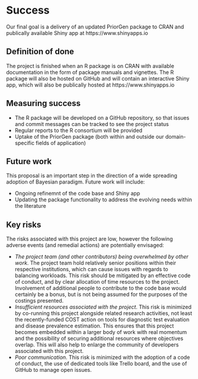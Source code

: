 # Success
 
Our final goal is a delivery of an updated PriorGen package to CRAN and publically available Shiny app at https://www.shinyapps.io


## Definition of done
 
The project is finished when an R package is on CRAN with available documentation in the form of package manuals and vignettes.  The R package will also be hosted on GitHub and will contain an interactive Shiny app, which will also be publically hosted at https://www.shinyapps.io


## Measuring success
 
* The R package will be developed on a GitHub repository, so that issues and commit messages can be tracked to see the project status
* Regular reports to the R consortium will be provided
* Uptake of the PriorGen package (both within and outside our domain-specific fields of application)

## Future work
 
This proposal is an important step in the direction of a wide spreading adoption of Bayesian paradigm.  Future work will include:

* Ongoing refinemnt of the code base and Shiny app
* Updating the package functionality to address the evolving needs within the literature


## Key risks
 
The risks associated with this project are low, however the following adverse events (and remedial actions) are potentially envisaged:

* *The project team (and other contributors) being overwhelmed by other work*.  The project team hold relatively senior positions within their respective institutions, which can cause issues with regards to balancing workloads.  This risk should be mitigated by an effective code of conduct, and by clear allocation of time resources to the project.  Involvement of additional people to contribute to the code base would certainly be a bonus, but is not being assumed for the purposes of the costings presented.
* *Insufficient resources associated with the project*.  This risk is minimized by co-running this project alongside related research activities, not least the recently-funded COST action on tools for diagnostic test evaluation and disease prevalence estimation.  This ensures that this project becomes embedded within a larger body of work with real momentum and the possibility of securing additional resources where objectives overlap.  This will also help to enlarge the community of developers associated with this project.
* *Poor communication*. This risk is minimized with the adoption of a code of conduct, the use of dedicated tools like Trello board, and the use of GitHub to manage open issues.
